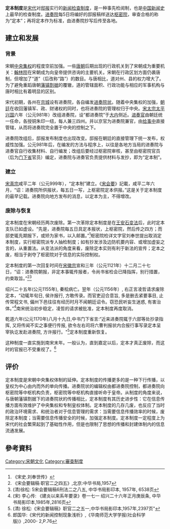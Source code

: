 {{copyedit|time=2014-11-11T16:39:18+00:00}}
'''定本制度'''是[[宋代|宋代]]对[[邸报|邸报]]实行的[[新闻|新闻]][[检查制度|检查制度]]，是一种事先检阅制，也是[[中国新闻史|中国新闻史]]上最早的检查制度。[[进奏院|进奏院]]每5日将编好的邸报稿样送达[[枢密院|枢密院]]，审查合格的称为“定本”；再将定本作为标准，由进奏院抄写后传至各地。

== 建立和发展 ==
=== 背景 ===
宋朝[[中央集权|中央集权]]的程度空前加强。一些[[唐朝|唐朝]]后期出现的行政机关到了宋朝成为重要机关：[[翰林院|翰林院]]在宋朝成为向皇帝提供咨询的主要机关。宋朝在行政区划方面仍袭唐制，但增加了“道”（后改称“路”）的数目。与唐相比，道对州、县的权力增大了。为了避免重蹈唐朝[[藩镇割据|藩镇割据]]的覆辙，道的管辖面积、行政功能与相应的军事机构与唐时相比有着明显的区别。

宋代初期，各州在[[京城|京城]]设有进奏院，各自编发[[进奏院状|进奏院状]]。随着中央集权的加强，[[朝廷|朝廷]]在收回藩镇军、政、财诸权的同时，也将进奏院的管理权归于中央。[[宋太宗|宋太宗]][[太平兴国|太平兴国]]六年（公元981年）改组进奏院，设“都进奏院”于[[大内|大内]]侧近。[[进奏官|进奏官]]由朝廷统一任命，各授铜朱印一纽，每人兼三四州。并以京官为进奏院兼官，由[[给事中|给事中]]直接管辖，从而将进奏院完全置于中央的控制之下。

进奏院改组后，邸报发布制度也出现改变。邸报在朝廷的直接管理下统一发布，权威性加强。公元981年后，在编发的方法与程序上，以往是各地方当局的进奏院与进奏官自行收集材料、自行编发；改组后要经过枢密院审核，甚至由枢密院官员（后为[[门下省|门下省]]官员）编定，进奏院与进奏官负责提供材料与发抄，即为“定本制”。

=== 建立===
[[宋真宗|宋真宗]]咸平二年（公元999年），“定本制”建立。《[[宋会要|宋会要]]》記載，咸平二年六月，“诏：进奏院所供报状，每五日一写，上枢密院定本供报。”这是关于定本制度的最早记载。进奏院向地方发布的消息，以定本为主，不得增改。

=== 废除与恢复 ===
定本制度在宋朝经历两次废除。第一次革除定本制度是在[[王安石变法|王安石变法]]后，此时定本支队已如虚设。“先是，进奏院每五日具定本报状，上枢密院，然后传之四方；而邸吏辄先期报下，或矫为家书，以入邮置。”<ref>《宋史.刘奉世传》</ref>枢密院检详文字官刘奉世提出取消定本制度，实行枢密院派专人抽检制度；如有抄发涉及边防机要内容、或增加虚妄之言的，从重置法。从变法派的角度来看，废除定本实则有利于新法的宣传；定本之废，相当于剥夺了枢密院对于信息的实际控制权。

定本制度的第一次回复时间在[[宋徽宗|宋徽宗]]宣和三年（公元1121年）十二月二十七日，“诏：进奏院朝报，非定本事辄传报者，令尚书省检会已降指挥，别行措置，约束取旨。”<ref>《宋会要辑稿·职官二之四五》,北京:中华书局,1957</ref><ref>(清)徐松: 5宋会要辑稿6刑法二之八五, 中华书局影印本, 1957年, 6538页</ref>

绍兴二十五年(公元1155年), 秦桧病亡。翌年（公元1156年）, 右正言凌哲请求废除定本，“动辄年旬日, 侯许报行, 方敢传录。而官吏迎合意旨, 多是删去紧要事目, 止传常程文书, 偏州下邑往往有经历时月不闻朝廷诏令。窃恐民听妄生迷惑, 有害治体。”<ref>(宋) 李心传: 《建炎以来系年要录》卷一七一 绍兴二十六年正月庚辰条, 中华书局影印本,1985年,2816页</ref>南宋统治初步稳定，凌哲的请求被批准，定本制度再度取消。

乾道六年(公元1170年)八月十九日,中书门下省言:“近来进奏院辄于六部等处抄录指 挥, 又将传闻不实之事便行传报, 欲令左右司将六曹判报状内合报行事写录定本呈宰执讫发赴进奏院, 方许报行。"<ref>(清) 徐松:《宋会要辑稿》职官二之五一,中华书局影印本,1957年,2397页"</ref>定本制度重新恢复。

这种制度一直实施到南宋末年。一般认为，直到嘉定以后，定本才真正废除，而这时的官报已不受重视了。<ref>郎国华:《宋代的新闻控制现象浅析》,《华南师范大学学报(社会科学版)》,2000- 2,P.76</ref>

==评价==
定本制度是宋朝中央集权体制的延伸。定本制度的传播更多的是一种下行传播，以皇权为中心由内而外的单向传播。进奏院状的编辑权由都进奏院控制，都进奏院向枢密院等中枢机构负责，枢密院等中枢机构直接听命于皇帝。从制度的角度来说，与唐朝藩镇割据下的进奏院状的传播相比，定本制度有其历史进步性：它在信息传播方面有效维护了中央集权和专制皇权体制。定本制度的几存几废，也反应了当时的政治环境需求、和统治者对于信息管理的需求：当需要信息传播效率的时候，废除定本制度；当需要信息传播安全的时候，加强定本制度。定本制度一定程度上为宋代的社会繁荣起到了基础性作用，但是也限制了思想的传播和封建体制内的信息流通发展。

==參考資料==
{{reflist}}

[[Category:宋朝文化|Category:宋朝文化]]
[[Category:審查制度|Category:審查制度]]